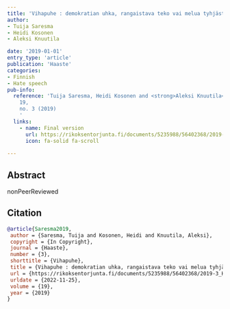 ```yaml
---
title: 'Vihapuhe : demokratian uhka, rangaistava teko vai melua tyhjästä?'
author: 
- Tuija Saresma
- Heidi Kosonen
- Aleksi Knuutila

date: '2019-01-01'
entry_type: 'article'
publication: 'Haaste'
categories:
- Finnish
- Hate speech
pub-info:
  reference: 'Tuija Saresma, Heidi Kosonen and <strong>Aleksi Knuutila</strong>, “Vihapuhe : demokratian uhka, rangaistava teko vai melua tyhjästä?,” <em>Haaste</em>
    19, 
    no. 3 (2019)
    '
  links:
    - name: Final version
      url: https://rikoksentorjunta.fi/documents/5235988/56402368/2019-3_Haaste.pdf/02dd0d6a-a6c9-2675-d1ec-e6135d8deb47/2019-3_Haaste.pdf?t=1617029404359
      icon: fa-solid fa-scroll
    
---
```




## Abstract

nonPeerReviewed



## Citation



```bibtex
@article{Saresma2019,
 author = {Saresma, Tuija and Kosonen, Heidi and Knuutila, Aleksi},
 copyright = {In Copyright},
 journal = {Haaste},
 number = {3},
 shorttitle = {Vihapuhe},
 title = {Vihapuhe : demokratian uhka, rangaistava teko vai melua tyhjästä?},
 url = {https://rikoksentorjunta.fi/documents/5235988/56402368/2019-3_Haaste.pdf/02dd0d6a-a6c9-2675-d1ec-e6135d8deb47/2019-3_Haaste.pdf?t=1617029404359},
 urldate = {2022-11-25},
 volume = {19},
 year = {2019}
}

```